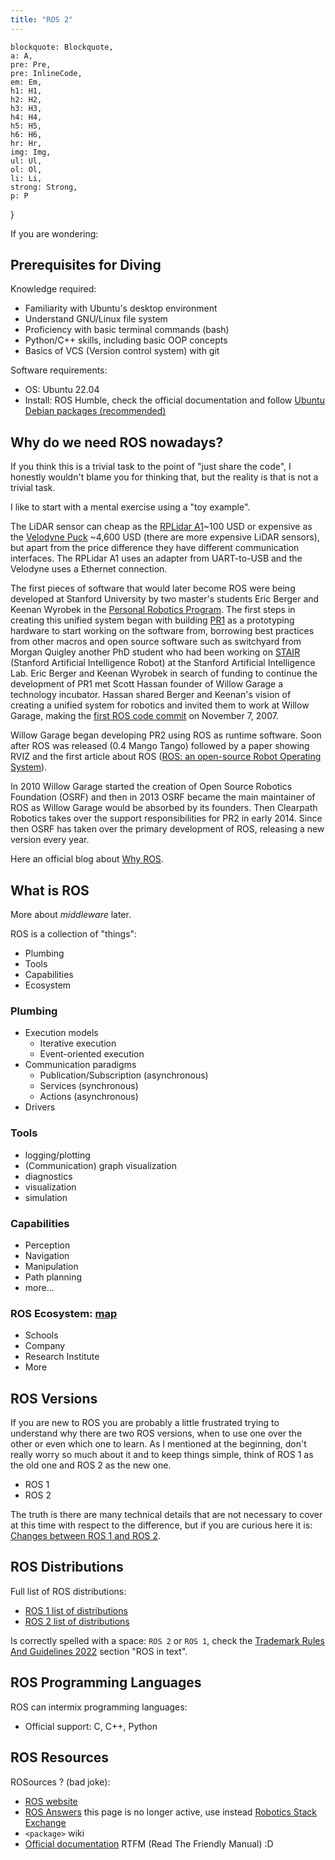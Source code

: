 ```yaml
---
title: "ROS 2"
---
```


    blockquote: Blockquote,
    a: A,
    pre: Pre,
    pre: InlineCode,
    em: Em,
    h1: H1,
    h2: H2,
    h3: H3,
    h4: H4,
    h5: H5,
    h6: H6,
    hr: Hr,
    img: Img,
    ul: Ul,
    ol: Ol,
    li: Li,
    strong: Strong,
    p: P
}

If you are wondering:

<Important
    note="Do I need to learn to ROS 1 to be able to learn ROS 2 (or vice versa), the answer is NO. (what? you expected a more elaborated answer?... I'm too lazy to write it down)"
/>

## Prerequisites for Diving

Knowledge required:
- Familiarity with Ubuntu's desktop environment
- Understand GNU/Linux file system
- Proficiency with basic terminal commands (bash)
- Python/C++ skills, including basic OOP concepts
- Basics of VCS (Version control system) with git

Software requirements:
- OS: Ubuntu 22.04
- Install: ROS Humble, check the official documentation and follow [Ubuntu Debian packages (recommended)](https://docs.ros.org/en/humble/Installation/Ubuntu-Install-Debians.html)

## Why do we need ROS nowadays?

<Think
    note="Imagine that it is around the year 2007, and that are many research laboratories in the area of robotics, each one of them with its own robots and each roboto with its own particularities. How can you share code between researchers without reinventing the wheel?"
/>

If you think this is a trivial task to the point of "just share the code", I honestly wouldn't blame you for thinking that, but the reality is that is not a trivial task.

I like to start with a mental exercise using a "toy example".

The LiDAR sensor can cheap as the [RPLidar A1](https://www.slamtec.ai/product/slamtec-rplidar-a1/)~100 USD or expensive as the [Velodyne Puck](https://store.clearpathrobotics.com/products/puck) ~4,600 USD (there are more expensive LiDAR sensors), but apart from the price difference they have different communication interfaces. The RPLidar A1 uses an adapter from UART-to-USB and the Velodyne uses a Ethernet connection.

<Drawio
file="ros.drawio"
page="1"
description="A toy example"
/>


The first pieces of software that would later become ROS were being developed at Stanford University by two master's students Eric Berger and Keenan Wyrobek in the [Personal Robotics Program](http://personalrobotics.stanford.edu/). The first steps in creating this unified system began with building [PR1](http://personalrobotics.stanford.edu/ICRA-2008-kaw-v17.pdf) as a prototyping hardware to start working on the software from, borrowing best practices from other macros and open source software such as switchyard from Morgan Quigley another PhD student who had been working on [STAIR](http://stair.stanford.edu/index.php) (Stanford Artificial Intelligence Robot) at the Stanford Artificial Intelligence Lab. Eric Berger and Keenan Wyrobek in search of funding to continue the development of PR1 met Scott Hassan founder of Willow Garage a technology incubator. Hassan shared Berger and Keenan's vision of creating a unified system for robotics and invited them to work at Willow Garage, making the [first ROS code commit](https://sourceforge.net/p/ros/code/1/log/) on November 7, 2007.

Willow Garage began developing PR2 using ROS as runtime software. Soon after ROS was released (0.4 Mango Tango) followed by a paper showing RVIZ and the first article about ROS ([ROS: an open-source Robot Operating System](http://www.robotics.stanford.edu/~ang/papers/icraoss09-ROS.pdf)).

In 2010 Willow Garage started the creation of Open Source Robotics Foundation (OSRF) and then in 2013 OSRF became the main maintainer of ROS as Willow Garage would be absorbed by its founders. Then Clearpath Robotics takes over the support responsibilities for PR2 in early 2014. Since then OSRF has taken over the primary development of ROS, releasing a new version every year.

Here an official blog about [Why ROS](https://www.ros.org/blog/why-ros/).

## What is ROS 

<Definition
term="Robot Operating System (ROS)"
definition="Is an open source *middleware* suit, and although ROS is not an operating system it has hardware abstraction functions, low-level device control, inter-process communication, package management, network communication and a wide range of macros, making it a flexible framework for robot software development, with a collection of tools, libraries and conventions that adapt to a wide variety of robotic platforms, with the aim of simplifying the task of creating complex and robust robotic systems."
source="Official ROS website"
link="https://www.ros.org"
/>

More about *middleware* later.

ROS is a collection of "things":
- Plumbing
- Tools
- Capabilities
- Ecosystem

### Plumbing

- Execution models
    - Iterative execution
    - Event-oriented execution
- Communication paradigms
    - Publication/Subscription (asynchronous)
    - Services (synchronous)
    - Actions (asynchronous)
- Drivers

### Tools

- logging/plotting
- (Communication) graph visualization
- diagnostics
- visualization
- simulation

### Capabilities

- Perception
- Navigation
- Manipulation
- Path planning
- more...

### ROS Ecosystem: [map](http://metrorobots.com/rosmap.html)

- Schools
- Company
- Research Institute
- More

## ROS Versions

If you are new to ROS you are probably a little frustrated trying to understand why there are two ROS versions, when to use one over the other or even which one to learn. As I mentioned at the beginning, don't really worry so much about it and to keep things simple, think of ROS 1 as the old one and ROS 2 as the new one.
- ROS 1
- ROS 2

The truth is there are many technical details that are not necessary to cover at this time with respect to the difference, but if you are curious here it is: [Changes between ROS 1 and ROS 2](https://design.ros2.org/articles/changes.html).

## ROS Distributions 

<Definition
    term="ROS distribution, or just ROS distro"
    definition="A ROS distribution is a **versioned** set of ROS **packages**."
    source="Distributions | Official documentation."
    link="https://docs.ros.org/en/humble/Releases.html"
/>

Full list of ROS distributions:
- [ROS 1 list of distributions](https://wiki.ros.org/Distributions)
- [ROS 2 list of distributions](https://docs.ros.org/en/humble/Releases.html)

Is correctly spelled with a space: `ROS 2` or `ROS 1`, check the [Trademark Rules And Guidelines 2022](https://www.ros.org/imgs/TrademarkRulesAndGuidelines2022.pdf) section "ROS in text".

## ROS Programming Languages

<Important
    note="Nope, ROS is not a programming language."
/>

ROS can intermix programming languages:
- Official support: C, C++, Python

## ROS Resources

ROSources ? (bad joke):
- [ROS website](https://www.ros.org/)
- [ROS Answers](https://answers.ros.org/) this page is no longer active, use instead [Robotics Stack Exchange](https://robotics.stackexchange.com/)
- `<package>` wiki
- [Official documentation](https://docs.ros.org/) RTFM (Read The Friendly Manual) :D
